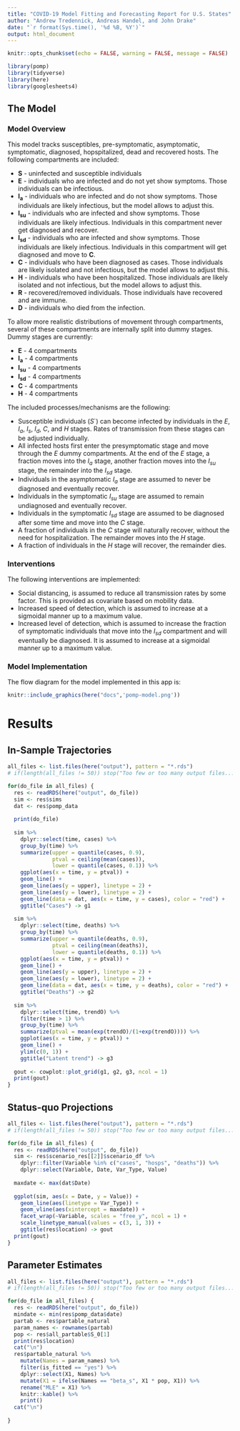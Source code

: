 ```yaml
---
title: "COVID-19 Model Fitting and Forecasting Report for U.S. States"
author: "Andrew Tredennick, Andreas Handel, and John Drake"
date: "`r format(Sys.time(), '%d %B, %Y')`"
output: html_document
---
```


```r
knitr::opts_chunk$set(echo = FALSE, warning = FALSE, message = FALSE)
```

```r
library(pomp)
library(tidyverse)
library(here)
library(googlesheets4)
```



## The Model 

### Model Overview

This model tracks susceptibles, pre-symptomatic, asymptomatic, symptomatic, diagnosed, hopspitalized, dead and recovered hosts. 
The following compartments are included:  

* **S** - uninfected and susceptible individuals 
* **E** - individuals who are infected and do not yet show symptoms. Those individuals can be infectious.
* **I~a~** - individuals who are infected and do not show symptoms. Those individuals are likely infectious, but the model allows to adjust this.
* **I~su~** - individuals who are infected and show symptoms. Those individuals are likely infectious. Individuals in this compartment never get diagnosed and recover.
* **I~sd~** - individuals who are infected and show symptoms. Those individuals are likely infectious. Individuals in this compartment will get diagnosed and move to **C**.
* **C** - individuals who have been diagnosed as cases. Those individuals are likely isolated and not infectious, but the model allows to adjust this.
* **H** - individuals who have been hospitalized. Those individuals are likely isolated and not infectious, but the model allows to adjust this.
* **R** - recovered/removed individuals. Those individuals have recovered and are immune. 
* **D** - individuals who died from the infection. 

To allow more realistic distributions of movement through compartments, several of these compartments are internally split into dummy stages. Dummy stages are currently:

* **E** - 4 compartments
* **I~a~** - 4 compartments 
* **I~su~** - 4 compartments
* **I~sd~** - 4 compartments
* **C** - 4 compartments
* **H** - 4 compartments


The included processes/mechanisms are the following:

* Susceptible individuals ($S$`) can become infected by individuals in the $E$, $I_a$, $I_s$, $I_d$, $C$, and $H$ stages. Rates of transmission from these stages can be adjusted individually.
* All infected hosts first enter the presymptomatic stage and move through the $E$ dummy compartments. At the end of the $E$ stage, a fraction moves into the $I_a$ stage, another fraction moves into the $I_{su}$ stage,  the remainder into the $I_{sd}$ stage.
* Individuals in the asymptomatic $I_a$ stage are assumed to never be diagnosed and eventually recover.
* Individuals in the symptomatic $I_{su}$ stage are assumed to remain undiagnosed and eventually recover.
* Individuals in the symptomatic $I_{sd}$ stage are assumed to be diagnosed after some time and move into the $C$ stage.
* A fraction of individuals in the $C$ stage will naturally recover, without the need for hospitalization. The remainder moves into the $H$ stage.
* A fraction of individuals in the $H$ stage will recover, the remainder dies.

### Interventions

The following interventions are implemented:

* Social distancing, is assumed to reduce all transmission rates by some factor. This is provided as covariate based on mobility data.
* Increased speed of detection, which is assumed to increase at a sigmoidal manner up to a maximum value.
* Increased level of detection, which is assumed to increase the fraction of symptomatic individuals that move into the $I_{sd}$ compartment and will eventually be diagnosed. It is assumed to increase at a sigmoidal manner up to a maximum value.


### Model Implementation
The flow diagram for the model implemented in this app is:

```r
knitr::include_graphics(here("docs",'pomp-model.png'))
```


# Results

## In-Sample Trajectories

```r
all_files <- list.files(here("output"), pattern = "*.rds")
# if(length(all_files != 50)) stop("Too few or too many output files...")

for(do_file in all_files) {
  res <- readRDS(here("output", do_file))
  sim <- res$sims
  dat <- res$pomp_data
  
  print(do_file)
  
  sim %>%
    dplyr::select(time, cases) %>%
    group_by(time) %>%
    summarize(upper = quantile(cases, 0.9),
              ptval = ceiling(mean(cases)),
              lower = quantile(cases, 0.1)) %>%
    ggplot(aes(x = time, y = ptval)) +
    geom_line() +
    geom_line(aes(y = upper), linetype = 2) +
    geom_line(aes(y = lower), linetype = 2) +
    geom_line(data = dat, aes(x = time, y = cases), color = "red") +
    ggtitle("Cases") -> g1
  
  sim %>%
    dplyr::select(time, deaths) %>%
    group_by(time) %>%
    summarize(upper = quantile(deaths, 0.9),
              ptval = ceiling(mean(deaths)),
              lower = quantile(deaths, 0.1)) %>%
    ggplot(aes(x = time, y = ptval)) +
    geom_line() +
    geom_line(aes(y = upper), linetype = 2) +
    geom_line(aes(y = lower), linetype = 2) +
    geom_line(data = dat, aes(x = time, y = deaths), color = "red") +
    ggtitle("Deaths") -> g2
  
  sim %>%
    dplyr::select(time, trendO) %>%
    filter(time > 1) %>%
    group_by(time) %>%
    summarize(ptval = mean(exp(trendO)/(1+exp(trendO)))) %>%
    ggplot(aes(x = time, y = ptval)) +
    geom_line() +
    ylim(c(0, 1)) +
    ggtitle("Latent trend") -> g3
  
  gout <- cowplot::plot_grid(g1, g2, g3, ncol = 1)
  print(gout)
}
``` 

## Status-quo Projections

```r
all_files <- list.files(here("output"), pattern = "*.rds")
# if(length(all_files != 50)) stop("Too few or too many output files...")

for(do_file in all_files) {
  res <- readRDS(here("output", do_file))
  sim <- res$scenario_res[[2]]$scenario_df %>%
    dplyr::filter(Variable %in% c("cases", "hosps", "deaths")) %>%
    dplyr::select(Variable, Date, Var_Type, Value)
  
  maxdate <- max(dat$Date)
  
  ggplot(sim, aes(x = Date, y = Value)) +
    geom_line(aes(linetype = Var_Type)) +
    geom_vline(aes(xintercept = maxdate)) +
    facet_wrap(~Variable, scales = "free_y", ncol = 1) +
    scale_linetype_manual(values = c(3, 1, 3)) +
    ggtitle(res$location) -> gout
  print(gout)
}
```

## Parameter Estimates
```r
all_files <- list.files(here("output"), pattern = "*.rds")
# if(length(all_files != 50)) stop("Too few or too many output files...")

for(do_file in all_files) {
  res <- readRDS(here("output", do_file))
  mindate <- min(res$pomp_data$date)
  partab <- res$partable_natural
  param_names <- rownames(partab)
  pop <- res$all_partable$S_0[1]
  print(res$location)
  cat("\n")
  res$partable_natural %>%
    mutate(Names = param_names) %>%
    filter(is_fitted == "yes") %>%
    dplyr::select(X1, Names) %>%
    mutate(X1 = ifelse(Names == "beta_s", X1 * pop, X1)) %>%
    rename("MLE" = X1) %>%
    knitr::kable() %>%
    print()
  cat("\n")
    
}
```
